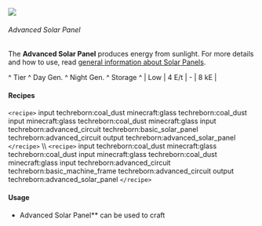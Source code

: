 ![](/mods/techreborn/advanced_solar_panel.png)

###### Advanced Solar Panel

The **Advanced Solar Panel** produces energy from sunlight. For more
details and how to use, read [general information about Solar
Panels](energy:generators:solar_panels "wikilink").

\^ Tier \^ Day Gen. \^ Night Gen. \^ Storage \^ \| Low \| 4 E/t \| - \|
8 kE \|

#### Recipes

`<recipe>` input techreborn:coal_dust minecraft:glass
techreborn:coal_dust input minecraft:glass techreborn:coal_dust
minecraft:glass input techreborn:advanced_circuit
techreborn:basic_solar_panel techreborn:advanced_circuit output
techreborn:advanced_solar_panel `</recipe>` \\\\
`<recipe>` input techreborn:coal_dust minecraft:glass
techreborn:coal_dust input minecraft:glass techreborn:coal_dust
minecraft:glass input techreborn:advanced_circuit
techreborn:basic_machine_frame techreborn:advanced_circuit output
techreborn:advanced_solar_panel `</recipe>`

#### Usage

- Advanced Solar Panel** can be used to craft
        <Mcitem id="techreborn:industrial_solar_panel"/>
